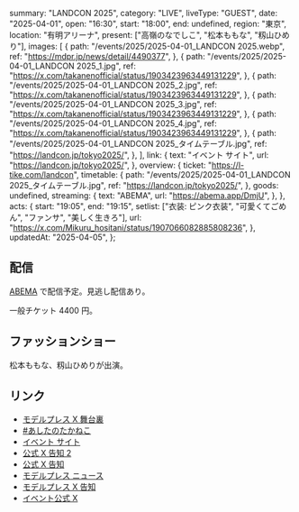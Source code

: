   summary: "LANDCON 2025",
  category: "LIVE",
  liveType: "GUEST",
  date: "2025-04-01",
  open: "16:30",
  start: "18:00",
  end: undefined,
  region: "東京",
  location: "有明アリーナ",
  present: ["高嶺のなでしこ", "松本ももな", "籾山ひめり"],
  images: [
    {
      path: "/events/2025/2025-04-01_LANDCON 2025.webp",
      ref: "https://mdpr.jp/news/detail/4490377",
    },
    {
      path: "/events/2025/2025-04-01_LANDCON 2025_1.jpg",
      ref: "https://x.com/takanenofficial/status/1903423963449131229",
    },
    {
      path: "/events/2025/2025-04-01_LANDCON 2025_2.jpg",
      ref: "https://x.com/takanenofficial/status/1903423963449131229",
    },
    {
      path: "/events/2025/2025-04-01_LANDCON 2025_3.jpg",
      ref: "https://x.com/takanenofficial/status/1903423963449131229",
    },
    {
      path: "/events/2025/2025-04-01_LANDCON 2025_4.jpg",
      ref: "https://x.com/takanenofficial/status/1903423963449131229",
    },
    {
      path: "/events/2025/2025-04-01_LANDCON 2025_タイムテーブル.jpg",
      ref: "https://landcon.jp/tokyo2025/",
    },
  ],
  link: {
    text: "イベント サイト",
    url: "https://landcon.jp/tokyo2025/",
  },
  overview: {
    ticket: "https://l-tike.com/landcon",
    timetable: {
      path: "/events/2025/2025-04-01_LANDCON 2025_タイムテーブル.jpg",
      ref: "https://landcon.jp/tokyo2025/",
    },
    goods: undefined,
    streaming: {
      text: "ABEMA",
      url: "https://abema.app/DmjU",
    },
  },
  acts: {
    start: "19:05",
    end: "19:15",
    setlist: ["衣装: ピンク衣装", "可愛くてごめん", "ファンサ", "美しく生きろ"],
    url: "https://x.com/Mikuru_hositani/status/1907066082885808236",
  },
  updatedAt: "2025-04-05",
};

## 配信

[ABEMA](https://abema.app/DmjU) で配信予定。見逃し配信あり。

一般チケット 4400 円。

## ファッションショー

松本ももな、籾山ひめりが出演。

## リンク

- [モデルプレス X 舞台裏](https://x.com/modelpress/status/1907374951491080486)
- [#あしたのたかねこ](https://x.com/takanenofficial/status/1906700705123197254)
- [イベント サイト](https://landcon.jp/tokyo2025/)
- [公式 X 告知 2](https://x.com/takanenofficial/status/1903423963449131229)
- [公式 X 告知](https://x.com/takanenofficial/status/1887792300606284051)
- [モデルプレス ニュース](https://mdpr.jp/news/detail/4490377)
- [モデルプレス X 告知](https://x.com/modelpress/status/1887788665113551137)
- [イベント公式 X](https://x.com/weareland_)
